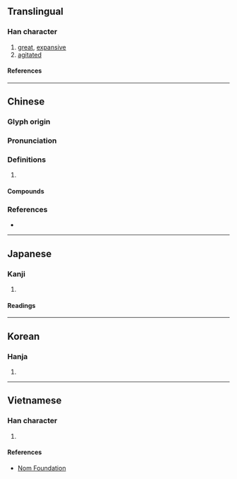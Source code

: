 {{character info/new}}
==Translingual==

===Han character===
{{Han char|rn=85|rad=水|as=05|sn=8|four=35130|canj=ELBK|ids=⿰氵央}}

# [[great]], [[expansive]]
# [[agitated]]

====References====
{{Han ref|kx=0618.170|dkj=17326|dj=1014.010|hdz=31585.060|uh=6CF1}}

----

==Chinese==
{{zh-forms}}

===Glyph origin===
{{Han etym}}

===Pronunciation===
{{zh-pron
|m=yāng
|c=joeng1,ong1
|mn=iong/iang
|mc=y
|oc=y
|cat=a
}}

===Definitions===
{{zh-hanzi}}

# {{rfdef|zh}}

====Compounds====
{{zh-der|泱鬱|泱泱大國|泱泱|泱瀼|泱軋|泱漭|泱泱大風|鬱泱}}

===References===
* {{R:yue:mfccd}}

----

==Japanese==

===Kanji===
{{ja-kanji|grade=|rs=水05}}

# {{defn|lang=ja|sort=水05}}

====Readings====
{{ja-readings
|on=おう, えい
}}

----

==Korean==

===Hanja===
{{ko-hanja|앙}}

# {{defn|lang=ko|sort=水05}}

----

==Vietnamese==

===Han character===
{{vi-readings|rs=水05|reading=ương}}

# {{defn|lang=vi|sort=水05}}

====References====
* [http://nomfoundation.org/common/nom_details.php?codepoint=6cf1 Nom Foundation]